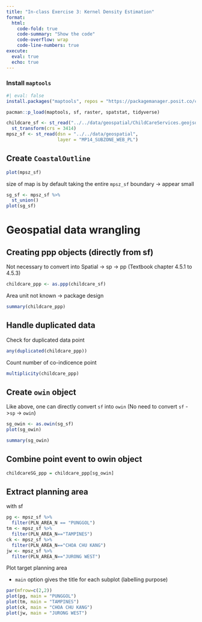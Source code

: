 ```yaml
---
title: "In-class Exercise 3: Kernel Density Estimation"
format: 
  html: 
    code-fold: true
    code-summary: "Show the code"
    code-overflow: wrap
    code-line-numbers: true
execute: 
  eval: true
  echo: true
---
```


### Install `maptools`
```r
#| eval: false
install.packages("maptools", repos = "https://packagemanager.posit.co/cran/2023-10-13")
```

```r
pacman::p_load(maptools, sf, raster, spatstat, tidyverse)
```

```r
childcare_sf <- st_read("../../data/geospatial/ChildCareServices.geojson") %>%
  st_transform(crs = 3414)
mpsz_sf <- st_read(dsn = "../../data/geospatial",
                   layer = "MP14_SUBZONE_WEB_PL")
```
## Create `CoastalOutline`
```r
plot(mpsz_sf)
```
size of map is by default taking the entire `mpsz_sf` boundary -> appear small
```r
sg_sf <- mpsz_sf %>% 
  st_union()
plot(sg_sf)
```

# Geospatial data wrangling

## Creating ppp objects (directly from sf)

Not necessary to convert into Spatial -> sp -> pp (Textbook chapter 4.5.1 to 4.5.3)

```r
childcare_ppp <- as.ppp(childcare_sf)
```
Area unit not known -> package design
```r
summary(childcare_ppp)
```

## Handle duplicated data

Check for duplicated data point

```r
any(duplicated(childcare_ppp))
```

Count number of co-indicence point
```r
multiplicity(childcare_ppp)
```

## Create `owin` object

Like above, one can directly convert `sf` into `owin` (No need to convert `sf` ->`sp` -> `owin`)

```r
sg_owin <- as.owin(sg_sf)
plot(sg_owin)
```

```r
summary(sg_owin)
```
## Combine point event to owin object

```r
childcareSG_ppp = childcare_ppp[sg_owin]
```

## Extract planning area

with sf
```r
pg <- mpsz_sf %>% 
  filter(PLN_AREA_N == "PUNGGOL")
tm <- mpsz_sf %>% 
  filter(PLN_AREA_N=="TAMPINES")
ck <- mpsz_sf %>% 
  filter(PLN_AREA_N=="CHOA CHU KANG")
jw <- mpsz_sf %>% 
  filter(PLN_AREA_N=="JURONG WEST")
```

Plot target planning area

-   `main` option gives the title for each subplot \(labelling purpose\)

```r
par(mfrow=c(2,2))
plot(pg, main = "PUNGGOL")
plot(tm, main = "TAMPINES")
plot(ck, main = "CHOA CHU KANG")
plot(jw, main = "JURONG WEST")
```

